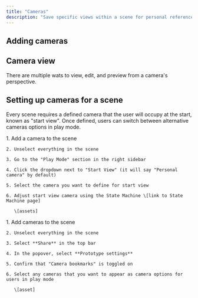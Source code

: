 ```yaml
---
title: "Cameras"
description: "Save specific views within a scene for personal reference or public links. "
---
```


## Adding cameras

## Camera view

There are multiple wats to view, edit, and preview from a camera's perspective.

## Setting up cameras for a scene

Every scene requires a defined camera that the user will occupy at the start, known as "start view". Once defined, users can switch between alternative cameras options in play mode.&#x20;

<AccordionGroup>
  <Accordion title="Defining the start view camera" defaultOpen={false}>
    1. Add a camera to the scene

    2. Unselect everything in the scene

    3. Go to the "Play Mode" section in the right sidebar

    4. Click the dropdown next to "Start View" (it will say "Personal camera" by default)

    5. Select the camera you want to define for start view

    6. Adjust start view camera using the State Machine \[link to State Machine page]

       \[assets]
  </Accordion>

  <Accordion title="Defining other cameras that users can view in play mode" defaultOpen={false}>
    1. Add cameras to the scene

    2. Unselect everything in the scene

    3. Select **Share** in the top bar

    4. In the popover, select **Prototype settings**

    5. Confirm that "Camera bookmarks" is toggled on

    6. Select any cameras that you want to appear as camera options for users in play mode

       \[asset]
  </Accordion>
</AccordionGroup>
